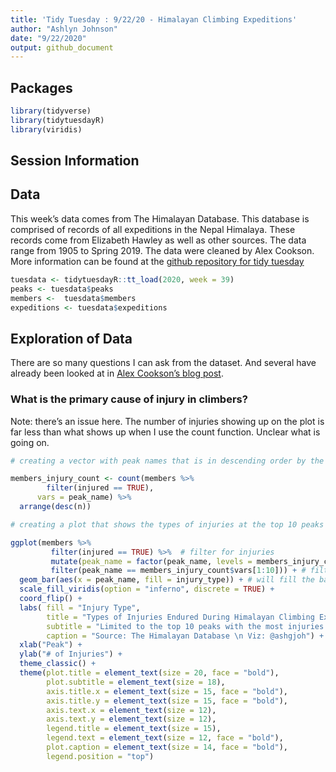 ```yaml
---
title: 'Tidy Tuesday : 9/22/20 - Himalayan Climbing Expeditions'
author: "Ashlyn Johnson"
date: "9/22/2020"
output: github_document
---
```


## Packages
```r
library(tidyverse)
library(tidytuesdayR)
library(viridis)
```


## Session Information

## Data   

This week's data comes from The Himalayan Database. This database is comprised of records of all expeditions in the Nepal Himalaya. These records come from Elizabeth Hawley as well as other sources. The data range from 1905 to Spring 2019. The data were cleaned by Alex Cookson. More information can be found at the [github repository for tidy tuesday](https://github.com/rfordatascience/tidytuesday/blob/master/data/2020/2020-09-22/readme.md) 

```r
tuesdata <- tidytuesdayR::tt_load(2020, week = 39)
peaks <- tuesdata$peaks
members <-  tuesdata$members
expeditions <- tuesdata$expeditions
```

## Exploration of Data

There are so many questions I can ask from the dataset. And several have already been looked at in [Alex Cookson's blog post](https://www.alexcookson.com/post/analyzing-himalayan-peaks-first-ascents/). 

### What is the primary cause of injury in climbers? 

Note: there's an issue here. The number of injuries showing up on the plot is far less than what shows up when I use the count function. Unclear what is going on. 
```r

# creating a vector with peak names that is in descending order by the number of injuries at each peak

members_injury_count <- count(members %>% 
        filter(injured == TRUE), 
      vars = peak_name) %>% 
  arrange(desc(n))

# creating a plot that shows the types of injuries at the top 10 peaks for injuries 

ggplot(members %>% 
         filter(injured == TRUE) %>%  # filter for injuries 
         mutate(peak_name = factor(peak_name, levels = members_injury_count$vars, ordered = TRUE)) %>%  # mutate peak_name into a factor
         filter(peak_name == members_injury_count$vars[1:10])) + # filter for only entries that contain the one of the top 10 injury peak names
  geom_bar(aes(x = peak_name, fill = injury_type)) + # will fill the bars in by the type of injury
  scale_fill_viridis(option = "inferno", discrete = TRUE) + 
  coord_flip() + 
  labs( fill = "Injury Type", 
        title = "Types of Injuries Endured During Himalayan Climbing Expeditions",
        subtitle = "Limited to the top 10 peaks with the most injuries.",
        caption = "Source: The Himalayan Database \n Viz: @ashgjoh") + 
  xlab("Peak") + 
  ylab("# of Injuries") +
  theme_classic() + 
  theme(plot.title = element_text(size = 20, face = "bold"), 
        plot.subtitle = element_text(size = 18),
        axis.title.x = element_text(size = 15, face = "bold"), 
        axis.title.y = element_text(size = 15, face = "bold"), 
        axis.text.x = element_text(size = 12),
        axis.text.y = element_text(size = 12), 
        legend.title = element_text(size = 15), 
        legend.text = element_text(size = 12, face = "bold"),
        plot.caption = element_text(size = 14, face = "bold"),
        legend.position = "top")
```

